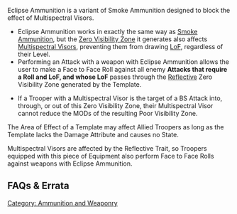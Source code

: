 {{section-ammo-and-weaponry}}


{{n4only}}
{{n4list}}
Eclipse Ammunition is a variant of Smoke Ammunition designed to block the effect of Multispectral Visors.

{{skillbox |black| ECLIPSE AMMUNITION | }}
{{skill-label | Non-Lethal, Reflective, Targetless. }}
{{effects}}
* Eclipse Ammunition works in exactly the same way as [[Smoke Ammunition]], but the [[Zero Visibility Zone]] it generates also affects [[Multispectral Visor]]s, preventing them from drawing [[LoF]], regardless of their Level.
* Performing an Attack with a weapon with Eclipse Ammunition allows the user to make a Face to Face Roll against all enemy '''Attacks that require a Roll and LoF, and whose LoF''' passes through the [[Reflective]] Zero Visibility Zone generated by the Template. 
{{update | 1.3, Nov 2022}}
* {{erratahighlight}}If a Trooper with a Multispectral Visor is the target of a BS Attack into, through, or out of this Zero Visibility Zone, their Multispectral Visor cannot reduce the MODs of the resulting Poor Visibility Zone.{{erratahighlight-end}}
{{update-end}}


{{important-start}}
The Area of Effect of a Template may affect Allied Troopers as long as the Template lacks the Damage Attribute and causes no State. {{seefaq | Attacks with no Damage value that do not inflict States do not cause Guts Rolls.}}

Multispectral Visors are affected by the Reflective Trait, so Troopers equipped with this piece of Equipment also perform Face to Face Rolls against weapons with Eclipse Ammunition.
{{important-end}}


== FAQs & Errata ==

{{faqbox |
type = faq |
title = N4 FAQ |
version = 1.0, Jan 2021 |
q = Q: Do Smoke Grenades etc. cause Guts Rolls? |
a = A: No. Attacks with no Damage value that do not inflict States do not cause Guts Rolls. |
related = [[Eclipse Ammunition]], [[Guts Roll]], [[Smoke Ammunition]] }}

{{n4end}}




[[Category: Ammunition and Weaponry]]